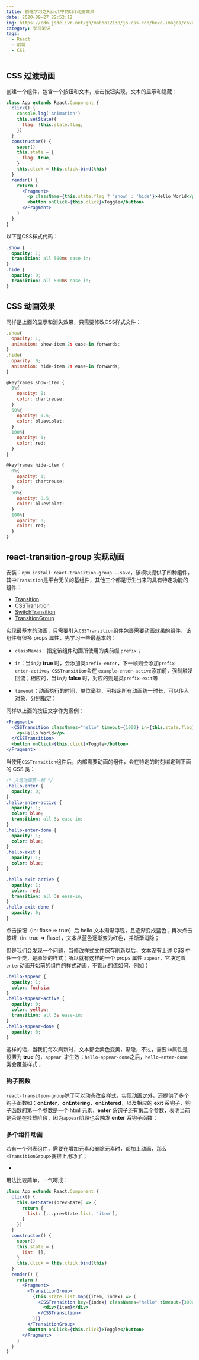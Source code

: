 ```yaml
---
title: 前端学习之React中的CSS动画效果
date: 2020-09-27 22:52:12
img: https://cdn.jsdelivr.net/gh/mahoo12138/js-css-cdn/hexo-images/cover/react.png
category: 学习笔记
tags:
  - React
  - 前端
  - CSS
---
```


## CSS 过渡动画

创建一个组件，包含一个按钮和文本，点击按钮实现，文本的显示和隐藏：

```jsx
class App extends React.Component {
  click() {
    console.log('Animation')
    this.setState({
      flag: !this.state.flag,
    })
  }
  constructor() {
    super()
    this.state = {
      flag: true,
    }
    this.click = this.click.bind(this)
  }
  render() {
    return (
      <Fragment>
        <p className={this.state.flag ? 'show' : 'hide'}>Hello World</p>
        <button onClick={this.click}>Toggle</button>
      </Fragment>
    )
  }
}
```

以下是CSS样式代码：

```css
.show {
  opacity: 1;
  transition: all 500ms ease-in;
}
.hide {
  opacity: 0;
  transition: all 500ms ease-in;
}
```

## CSS 动画效果

同样是上面的显示和消失效果，只需要修改CSS样式文件：

```jsx
.show{
  opacity: 1;
  animation: show-item 2s ease-in forwards;
}
.hide{
  opacity: 0;
  animation: hide-item 2s ease-in forwards;
}

@keyframes show-item {
  0%{
    opacity: 0;
    color: chartreuse;
  }
  50%{
    opacity: 0.5;
    color: blueviolet;
  }
  100%{
    opacity: 1;
    color: red;
  }
}

@keyframes hide-item {
  0%{
    opacity: 1;
    color: chartreuse;
  }
  50%{
    opacity: 0.5;
    color: blueviolet;
  }
  100%{
    opacity: 0;
    color: red;
  }
}
```

## react-transition-group 实现动画

安装：`npm install react-transition-group --save`，该模块提供了四种组件，其中`Transition`是平台无关的基组件，其他三个都是衍生出来的具有特定功能的组件：

- [Transition](https://reactcommunity.org/react-transition-group/transition)
- [CSSTransition](https://reactcommunity.org/react-transition-group/css-transition)
- [SwitchTransition](https://reactcommunity.org/react-transition-group/switch-transition)
- [TransitionGroup](https://reactcommunity.org/react-transition-group/transition-group)

实现最基本的动画，只需要引入`CSSTransition`组件包裹需要动画效果的组件，该组件有很多 props 属性，先学习一些最基本的：

- `classNames`：指定该组件动画所使用的类前缀 `prefix`；

- `in`：当`in`为 **true** 时，会添加类`prefix-enter`，下一帧则会添加`prefix-enter-active`，`CSSTransition`会在 `example-enter-active`添加前，强制触发回流；相应的，当`in`为 **false** 时，对应的则是类`prefix-exit`等
- `timeout`：动画执行的时间，单位毫秒，可指定所有动画统一时长，可以传入对象，分别指定；

同样以上面的按钮文字作为案例：

```jsx
<Fragment>
  <CSSTransition classNames="hello" timeout={1000} in={this.state.flag}>
    <p>Hello World</p>
  </CSSTransition>
  <button onClick={this.click}>Toggle</button>
</Fragment>
```

当使用`CSSTransition`组件后，内部需要动画的组件，会在特定的时刻绑定到下面的 CSS 类：

```css
/* 入场动画第一帧 */
.hello-enter {
  opacity: 0;
}
.hello-enter-active {
  opacity: 1;
  color: blue;
  transition: all 3s ease-in;
}
.hello-enter-done {
  opacity: 1;
  color: blue;
}
.hello-exit {
  opacity: 1;
  color: blue;
}

.hello-exit-active {
  opacity: 1;
  color: red;
  transition: all 3s ease-in;
}
.hello-exit-done {
  opacity: 0;
}
```

点击按钮（in: flase => true）后 hello 文本渐渐浮现，且逐渐变成蓝色；再次点击按钮（in: true => flase），文本从蓝色逐渐变为红色，并渐渐消隐；

但是我们会发现一个问题，当修改样式文件保存刷新以后，文本没有上述 CSS 中任一个类，是原始的样式；所以就有这样的一个 props 属性 `appear`，它决定着`enter`动画开始前的组件的样式动画，不管`in`的值如何，例如：

```css
.hello-appear {
  opacity: 1;
  color: fuchsia;
}
.hello-appear-active {
  opacity: 0;
  color: yellow;
  transition: all 3s ease-in;
}
.hello-appear-done {
  opacity: 0;
}
```

这样的话，当我们每次刷新时，文本都会紫色变黄，渐隐，不过，需要`in`属性是设置为 **true** 的，`appear `才生效；`hello-appear-done`之后，`hello-enter-done`类会覆盖样式；

### 钩子函数

`react-transition-group`除了可以动态改变样式，实现动画之外，还提供了多个钩子函数如：**onEnter**，**onEntering**，**onEntered**，以及相应的 **exit** 系钩子，钩子函数的第一个参数是一个 html 元素，**enter** 系钩子还有第二个参数，表明当前是否是在挂载阶段，因为`appear`阶段也会触发 **enter** 系钩子函数；

### 多个组件动画

若有一个列表组件，需要在增加元素和删除元素时，都加上动画，那么`<TransitionGroup>`就排上用场了；

-

用法比较简单，一气呵成：

```jsx
class App extends React.Component {
  click() {
    this.setState((prevState) => {
      return {
        list: [...prevState.list, 'item'],
      }
    })
  }
  constructor() {
    super()
    this.state = {
      list: [],
    }
    this.click = this.click.bind(this)
  }
  render() {
    return (
      <Fragment>
        <TransitionGroup>
          {this.state.list.map((item, index) => (
            <CSSTransition key={index} classNames="hello" timeout={3000}>
              <div>{item}</div>
            </CSSTransition>
          ))}
        </TransitionGroup>
        <button onClick={this.click}>Toggle</button>
      </Fragment>
    )
  }
}
```
